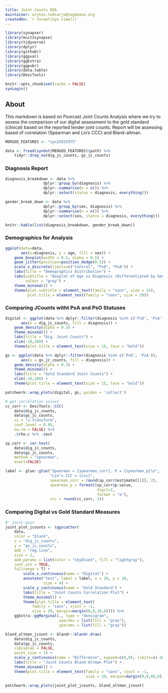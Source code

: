 ```yaml
---
title: Joint Counts EDA
maintainer: aryton.tediarjo@sagebase.org
createdOn: `r format(Sys.time())`
---
```


```r
library(synapser)
library(knit2synapse)
library(tidyverse)
library(dplyr)
library(githubr)
library(ggpval)
library(ggExtra)
library(ggpubr)
library(data.table)
library(DescTools)

knitr::opts_chunk$set(cache = FALSE)
synLogin()
```

## About
This markdown is based on Psorcast Joint Counts Analysis where we try to assess the comparison of our digital assessment to the gold standard (clinical) based on the reported tender joint counts. Report will be assessing based of correlation (Spearman and Lin's CCC) and Bland-altman. 

```r
MERGED_FEATURES <- "syn25832975"
```

```r
data <- fread(synGet(MERGED_FEATURES)$path) %>%
    tidyr::drop_na(dig_jc_counts, gs_jc_counts)
```

### Diagnosis Report
```r
diagnosis_breakdown <- data %>% 
                 dplyr::group_by(diagnosis) %>% 
                 dplyr::summarise(n = n()) %>%
                 dplyr::select(status = diagnosis, everything())

gender_break_down <- data %>% 
                 dplyr::group_by(sex, diagnosis) %>% 
                 dplyr::summarise(n = n()) %>%
                 dplyr::select(sex, status = diagnosis, everything())

knitr::kable(list(diagnosis_breakdown, gender_break_down))
```

### Demographics for Analysis
```r
ggplot(data=data, 
       aes(x=diagnosis, y = age, fill = sex)) +
    geom_boxplot(width = 0.5, alpha = 0.5) +
    geom_jitter(position=position_dodge(0.5)) + 
    scale_x_discrete(limits=c("Control", "PsO", "PsA")) +
    labs(title = "Demographics Distribution") +
    labs(subtitle = "Boxplot of Age vs Diagnosis (Differentiated by Gender)",
         colour = "gray") +
    theme_minimal() +  
    theme(plot.subtitle = element_text(family = "sans", size = 15),
          plot.title = element_text(family = "sans", size = 20))
```

### Comparing JCounts witht PsA and PsO Statuses
```r
digital <- ggplot(data %>% dplyr::filter(diagnosis %in% c('PsO', 'PsA')), 
       aes(x = dig_jc_counts, fill = diagnosis)) + 
    geom_density(alpha = 0.3) +
    theme_minimal() +
    labs(title = "Dig. Joint Counts") +
    xlim(-10,100) +
    theme(plot.title = element_text(size = 15, face = "bold"))

gs <- ggplot(data %>% dplyr::filter(diagnosis %in% c('PsO', 'PsA')), 
       aes(x = gs_jc_counts, fill = diagnosis)) + 
    geom_density(alpha = 0.3) +
    theme_minimal() +
    labs(title = "Gold Standard Joint Counts") +
    xlim(-10,100) +
    theme(plot.title = element_text(size = 15, face = "bold"))

patchwork::wrap_plots(digital, gs, guides = 'collect')
```


```r
# get correlation values
cc_corr <- DescTools::CCC(
    data$dig_jc_counts, 
    data$gs_jc_counts, 
    ci = "z-transform", 
    conf.level = 0.95, 
    na.rm = FALSE) %>% 
    .$rho.c %>% .$est

sp_corr <- cor.test(
    data$dig_jc_counts, 
    data$gs_jc_counts, 
    method = "spearman",
    exact=FALSE)

label <- glue::glue("Spearman = {spearman_corr}, P = {spearman_p}\n",
                    "Lin's CCC = {ccc}",
                    spearman_corr = round(sp_corr$estimate[[1]], 2),
                    spearman_p = formatC(sp_corr$p.value, 
                                         digit=2, 
                                         format = "e"),
                    ccc = round(cc_corr, 2))

```


### Comparing Digital vs Gold Standard Measures
```r

#' joint pain
joint_plot_jcounts <- (ggscatter(
    data, 
    color = "black",
    x = "dig_jc_counts", 
    y = "gs_jc_counts", 
    add = "reg.line", 
    size = 2,
    add.params = list(color = "skyblue3", fill = "lightgray"),
    conf.int = TRUE,
    fullrange = T) + 
        scale_x_continuous(name = "Digital") +
        annotate("text", label = label, x = 10, y = 20, 
                 size = 4) +
        scale_y_continuous(name = "Gold Standard") + 
        labs(title = "Joint Counts Correlation Plot") +
        theme_minimal() +
        theme(plot.title = element_text(
            family = "sans", vjust = -1,
            size = 20, margin=margin(0,0,10,0)))) %>%
    ggExtra::ggMarginal(., type = "densigram", 
                        xparams = list(fill = "gray"), 
                        yparams = list(fill = "gray"))

bland_altman_jcount <- blandr::blandr.draw(
    data$dig_jc_counts, 
    data$gs_jc_counts, 
    ciDisplay = FALSE,
    point_size = 2) + 
    scale_y_continuous(name = "Difference", expand=c(0,0), limits=c(-20,50)) +
    labs(title = "Joint Counts Bland-Altman Plot") + 
    theme_minimal() + 
    theme(plot.title = element_text(family = "sans", vjust = -1, 
                                    size = 20, margin=margin(0,0,60,0)))

patchwork::wrap_plots(joint_plot_jcounts, bland_altman_jcount)
```

